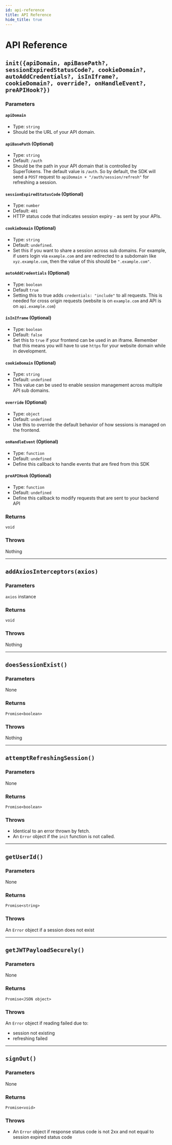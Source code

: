 ```yaml
---
id: api-reference
title: API Reference
hide_title: true
---
```


# API Reference

<div class="divider"></div>

## `init({apiDomain, apiBasePath?, sessionExpiredStatusCode?, cookieDomain?, autoAddCredentials?, isInIframe?, cookieDomain?, override?, onHandleEvent?, preAPIHook?})`
### Parameters
#### `apiDomain`
- Type: `string`
- Should be the URL of your API domain.

#### `apiBasePath` (Optional)
- Type: `string`
- Default: `/auth`
- Should be the path in your API domain that is controlled by SuperTokens. The default value is `/auth`. So by default, the SDK will send a `POST` request to `apiDomain + "/auth/session/refresh"` for refreshing a session.

#### `sessionExpiredStatusCode` (Optional)
- Type: `number`
- Default: `401`
- HTTP status code that indicates session expiry - as sent by your APIs.

#### `cookieDomain` (Optional)
- Type: `string`
- Default: `undefined`.
- Set this if you want to share a session across sub domains. For example, if users login via `example.com` and are redirected to a subdomain like `xyz.example.com`, then the value of this should be `".example.com"`.

#### `autoAddCredentials` (Optional)
- Type: `boolean`
- Default `true`
- Setting this to true adds `credentials: "include"` to all requests. This is needed for cross origin requests (website is on `example.com` and API is on `api.example.com`)

#### `isInIframe` (Optional)
- Type: `boolean`
- Default: `false`
- Set this to `true` if your frontend can be used in an iframe. Remember that this means you will have to use `https` for your website domain while in development.

#### `cookieDomain` (Optional)
- Type: `string`
- Default: `undefined`
- This value can be used to enable session management across multiple API sub domains.

#### `override` (Optional)
- Type: `object`
- Default: `undefined`
- Use this to override the default behavior of how sessions is managed on the frontend.

#### `onHandleEvent` (Optional)
- Type: `function`
- Default: `undefined`
- Define this callback to handle events that are fired from this SDK

#### `preAPIHook` (Optional)
- Type: `function`
- Default: `undefined`
- Define this callback to modify requests that are sent to your backend API

### Returns
`void`

### Throws
Nothing

----------------

## `addAxiosInterceptors(axios)`
### Parameters
`axios` instance

### Returns
`void`

### Throws
Nothing

----------------

## `doesSessionExist()`
### Parameters
None

### Returns
`Promise<boolean>`

### Throws
Nothing

----------------

## `attemptRefreshingSession()`
### Parameters
None

### Returns
`Promise<boolean>`

### Throws
- Identical to an error thrown by fetch.
- An `Error` object if the `init` function is not called.

----------------

## `getUserId()`
### Parameters
None

### Returns
`Promise<string>`

### Throws
An `Error` object if a session does not exist

----------------

## `getJWTPayloadSecurely()`
### Parameters
None

### Returns
`Promise<JSON object>`

### Throws
An `Error` object if reading failed due to:
- session not existing
- refreshing failed

----------------

## `signOut()`
### Parameters
None

### Returns
`Promise<void>`

### Throws
- An `Error` object if response status code is not 2xx and not equal to session expired status code